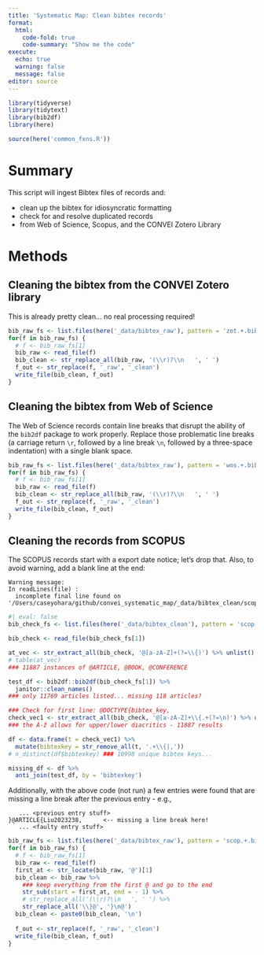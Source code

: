 ```yaml
---
title: 'Systematic Map: Clean bibtex records'
format: 
  html:
    code-fold: true
    code-summary: "Show me the code"
execute:
  echo: true
  warning: false
  message: false
editor: source
---
```


```r
library(tidyverse)
library(tidytext)
library(bib2df)
library(here)

source(here('common_fxns.R'))
```

# Summary

This script will ingest Bibtex files of records and:

* clean up the bibtex for idiosyncratic formatting
* check for and resolve duplicated records
* from Web of Science, Scopus, and the CONVEI Zotero Library

# Methods

## Cleaning the bibtex from the CONVEI Zotero library

This is already pretty clean... no real processing required!

```r
bib_raw_fs <- list.files(here('_data/bibtex_raw'), pattern = 'zot.+.bib$', full.names = TRUE)
for(f in bib_raw_fs) {
  # f <- bib_raw_fs[1]
  bib_raw <- read_file(f)
  bib_clean <- str_replace_all(bib_raw, '(\\r)?\\n   ', ' ')
  f_out <- str_replace(f, '_raw', '_clean')
  write_file(bib_clean, f_out)
}
```

## Cleaning the bibtex from Web of Science

The Web of Science records contain line breaks that disrupt the ability of the `bib2df` package to work properly. Replace those problematic line breaks (a carriage return `\r`, followed by a line break `\n`, followed by a three-space indentation) with a single blank space.

```r
bib_raw_fs <- list.files(here('_data/bibtex_raw'), pattern = 'wos.+.bib$', full.names = TRUE)
for(f in bib_raw_fs) {
  # f <- bib_raw_fs[1]
  bib_raw <- read_file(f)
  bib_clean <- str_replace_all(bib_raw, '(\\r)?\\n   ', ' ')
  f_out <- str_replace(f, '_raw', '_clean')
  write_file(bib_clean, f_out)
}
```

## Cleaning the records from SCOPUS

The SCOPUS records start with a export date notice; let's drop that.  Also, to avoid warning, add a blank line at the end:

```
Warning message:
In readLines(file) :
  incomplete final line found on '/Users/caseyohara/github/convei_systematic_map/_data/bibtex_clean/scopus.bib'
```

```r
#| eval: false
bib_check_fs <- list.files(here('_data/bibtex_clean'), pattern = 'scop.+.bib$', full.names = TRUE)

bib_check <- read_file(bib_check_fs[1])

at_vec <- str_extract_all(bib_check, '@[a-zA-Z]+(?=\\{)') %>% unlist()
# table(at_vec)
### 11887 instances of @ARTICLE, @BOOK, @CONFERENCE

test_df <- bib2df::bib2df(bib_check_fs[1]) %>%
  janitor::clean_names()
### only 11769 articles listed... missing 118 articles?

### Check for first line: @DOCTYPE{bibtex_key,
check_vec1 <- str_extract_all(bib_check, '@[a-zA-Z]+\\{.+(?=\n)') %>% unlist()
### the À-ž allows for upper/lower diacritics - 11887 results

df <- data.frame(t = check_vec1) %>%
  mutate(bibtexkey = str_remove_all(t, '.+\\{|,'))
# n_distinct(df$bibtexkey) ### 10998 unique bibtex keys...

missing_df <- df %>%
  anti_join(test_df, by = 'bibtexkey')
```

Additionally, with the above code (not run) a few entries were found that are missing a line break after the previous entry - e.g.,

```
   ... <previous entry stuff>
}@ARTICLE{Liu2023238,      <-- missing a line break here!
   ... <faulty entry stuff>
```

```r
bib_raw_fs <- list.files(here('_data/bibtex_raw'), pattern = 'scop.+.bib$', full.names = TRUE)
for(f in bib_raw_fs) {
  # f <- bib_raw_fs[1]
  bib_raw <- read_file(f)
  first_at <- str_locate(bib_raw, '@')[1]
  bib_clean <- bib_raw %>%
    ### keep everything from the first @ and go to the end
    str_sub(start = first_at, end = - 1) %>%
    # str_replace_all('(\\r)?\\n   ', ' ') %>%
    str_replace_all('\\}@', '}\n@')
  bib_clean <- paste0(bib_clean, '\n')
  
  f_out <- str_replace(f, '_raw', '_clean')
  write_file(bib_clean, f_out)
}
```